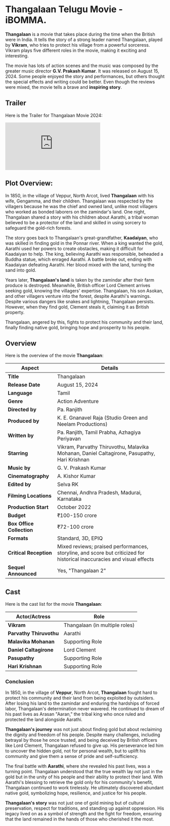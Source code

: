 


# Thangalaan Telugu Movie - iBOMMA.

**Thangalaan** is a movie that takes place during the time when the British were in India. It tells the story of a strong leader named Thangalaan, played by **Vikram**, who tries to protect his village from a powerful sorceress. Vikram plays five different roles in the movie, making it exciting and interesting.

The movie has lots of action scenes and the music was composed by the greater music director **G.V. Prakash Kumar**. It was released on August 15, 2024. Some people enjoyed the story and performances, but others thought the special effects and writing could be better. Even though the reviews were mixed, the movie tells a brave and **inspiring story**.

<MDXImage
  src={SEO_OBJ.THANGALAAN.featuredImage}
  alt={SEO_OBJ.THANGALAAN.featuredImageAltText}
  title={SEO_OBJ.THANGALAAN.featuredImageAltText}
  extraStyling=" !h-96 max-w-[380px] lg:min-h-[400px] lg:h-auto lg:w-2/5 m-auto"
/>

## Trailer

Here is the Trailer for Thangalaan Movie 2024:

<iframe
  src="https://www.youtube.com/embed/Nt2czQKPD3I?si=6VM5qmtwTTWXM8dx"
  title="Thangalaan Telugu Trailer"
  frameborder="0"
  allow="accelerometer; autoplay; clipboard-write; encrypted-media; gyroscope; picture-in-picture; web-share"
  referrerpolicy="strict-origin-when-cross-origin"
  allowfullscreen
  className="w-full h-[300px] lg:min-h-[500px]"
></iframe>

## Plot Overview:

In 1850, in the village of Veppur, North Arcot, lived **Thangalaan** with his wife, Gengamma, and their children. Thangalaan was respected by the villagers because he was the chief and owned land, unlike most villagers who worked as bonded laborers on the zamindar's land. One night, Thangalaan shared a story with his children about Aarathi, a tribal woman believed to be a protector of the land and skilled in using sorcery to safeguard the gold-rich forests.

The story goes back to Thangalaan's great-grandfather, **Kaadaiyan**, who was skilled in finding gold in the Ponnar river. When a king wanted the gold, Aarathi used her powers to create obstacles, making it difficult for Kaadaiyan to help. The king, believing Aarathi was responsible, beheaded a Buddha statue, which enraged Aarathi. A battle broke out, ending with Kaadaiyan defeating Aarathi. Her blood mixed with the land, turning the sand into gold.

Years later, **Thangalaan's land** is taken by the zamindar after their farm produce is destroyed. Meanwhile, British officer Lord Clement arrives seeking gold, knowing the villagers' expertise. Thangalaan, his son Asokan, and other villagers venture into the forest, despite Aarathi's warnings. Despite various dangers like snakes and lightning, Thangalaan persists. However, when they find gold, Clement steals it, claiming it as British property.

Thangalaan, angered by this, fights to protect his community and their land, finally finding native gold, bringing hope and prosperity to his people.

## Overview

Here is the overview of the movie **Thangalaan**:

| **Aspect**                | **Details**                                                                                                             |
| ------------------------- | ----------------------------------------------------------------------------------------------------------------------- |
| **Title**                 | Thangalaan                                                                                                              |
| **Release Date**          | August 15, 2024                                                                                                         |
| **Language**              | Tamil                                                                                                                   |
| **Genre**                 | Action Adventure                                                                                                        |
| **Directed by**           | Pa. Ranjith                                                                                                             |
| **Produced by**           | K. E. Gnanavel Raja (Studio Green and Neelam Productions)                                                               |
| **Written by**            | Pa. Ranjith, Tamil Prabha, Azhagiya Periyavan                                                                           |
| **Starring**              | Vikram, Parvathy Thiruvothu, Malavika Mohanan, Daniel Caltagirone, Pasupathy, Hari Krishnan                             |
| **Music by**              | G. V. Prakash Kumar                                                                                                     |
| **Cinematography**        | A. Kishor Kumar                                                                                                         |
| **Edited by**             | Selva RK                                                                                                                |
| **Filming Locations**     | Chennai, Andhra Pradesh, Madurai, Karnataka                                                                             |
| **Production Start**      | October 2022                                                                                                            |
| **Budget**                | ₹100-150 crore                                                                                                          |
| **Box Office Collection** | ₹72-100 crore                                                                                                           |
| **Formats**               | Standard, 3D, EPIQ                                                                                                      |
| **Critical Reception**    | Mixed reviews; praised performances, storyline, and score but criticized for historical inaccuracies and visual effects |
| **Sequel Announced**      | Yes, "Thangalaan 2"                                                                                                     |

## Cast

Here is the cast list for the movie **Thangalaan**:

| **Actor/Actress**       | **Role**                       |
| ----------------------- | ------------------------------ |
| **Vikram**              | Thangalaan (in multiple roles) |
| **Parvathy Thiruvothu** | Aarathi                        |
| **Malavika Mohanan**    | Supporting Role                |
| **Daniel Caltagirone**  | Lord Clement                   |
| **Pasupathy**           | Supporting Role                |
| **Hari Krishnan**       | Supporting Role                |

### Conclusion

In 1850, in the village of **Veppur**, North Arcot, **Thangalaan** fought hard to protect his community and their land from being exploited by outsiders. After losing his land to the zamindar and enduring the hardships of forced labor, Thangalaan's determination never wavered. He continued to dream of his past lives as Arasan "Aaran," the tribal king who once ruled and protected the land alongside Aarathi.

**Thangalaan's journey** was not just about finding gold but about reclaiming the dignity and freedom of his people. Despite many challenges, including betrayal by those he once trusted, and being deceived by British officers like Lord Clement, Thangalaan refused to give up. His perseverance led him to uncover the hidden gold, not for personal wealth, but to uplift his community and give them a sense of pride and self-sufficiency.

The final battle with **Aarathi**, where she revealed his past lives, was a turning point. Thangalaan understood that the true wealth lay not just in the gold but in the unity of his people and their ability to protect their land. With Aarathi's blessing to retrieve the gold only for his community's benefit, Thangalaan continued to work tirelessly. He ultimately discovered abundant native gold, symbolizing hope, resilience, and justice for his people.

**Thangalaan's story** was not just one of gold mining but of cultural preservation, respect for traditions, and standing up against oppression. His legacy lived on as a symbol of strength and the fight for freedom, ensuring that the land remained in the hands of those who cherished it the most.
